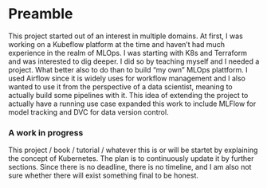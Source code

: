 # Preamble

This project started out of an interest in multiple domains. At first, I was working on a Kubeflow platform at the time and haven't had much experience in the realm of MLOps. I was starting with K8s and Terraform and was interested to dig deeper. I did so by teaching myself and I needed a project. What better also to do than to build "my own" MLOps plattform. I used Airflow since it is widely uses for workflow management and I also wanted to use it from the perspective of a data scientist, meaning to actually build some pipelines with it. This idea of extending the project to actually have a running use case expanded this work to include MLFlow for model tracking and DVC for data version control.

### A work in progress {-}

This project / book / tutorial / whatever this is or will be startet by explaining the concept of Kubernetes. The plan is to continuously update it by further sections. Since there is no deadline, there is no timeline, and I am also not sure whether there will exist something final to be honest.


